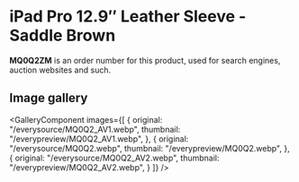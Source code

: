 
# iPad Pro 12.9″ Leather Sleeve - Saddle Brown

<Callout type='info' emoji='👉🏻'>**MQ0Q2ZM** is an order number for this product, used for search engines, auction websites and such.</Callout>

## Image gallery

<GalleryComponent
    images={[
      {
        original: "/everysource/MQ0Q2_AV1.webp",
        thumbnail: "/everypreview/MQ0Q2_AV1.webp",
      },
      {
        original: "/everysource/MQ0Q2.webp",
        thumbnail: "/everypreview/MQ0Q2.webp",
      },
      {
        original: "/everysource/MQ0Q2_AV2.webp",
        thumbnail: "/everypreview/MQ0Q2_AV2.webp",
      }
    ]}
  />
